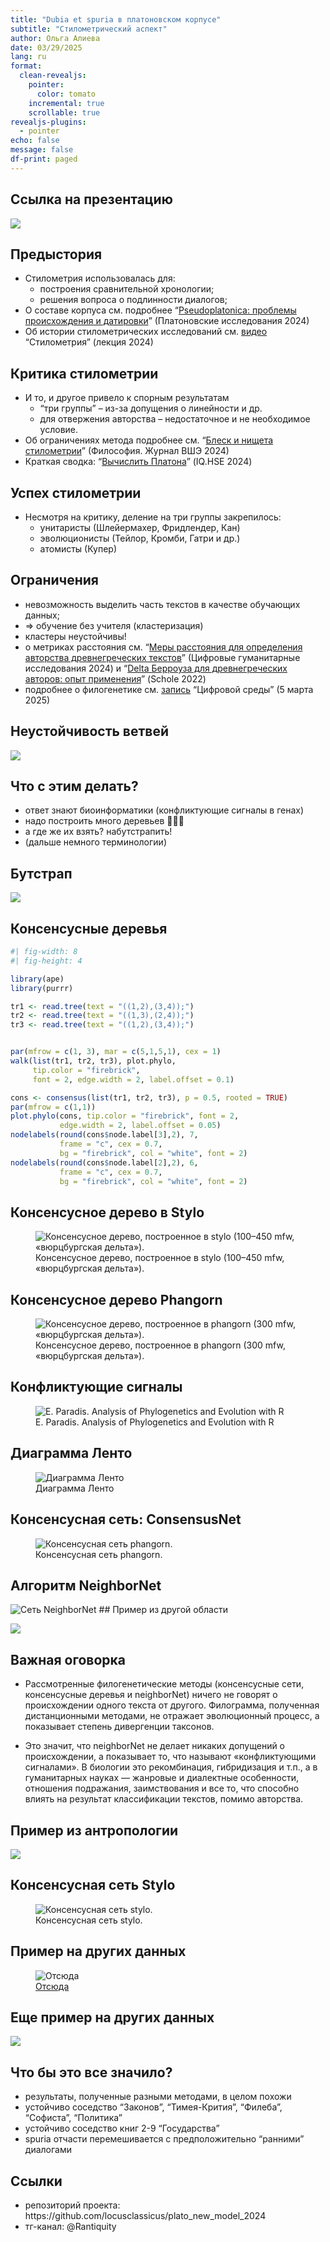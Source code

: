 ```yaml
---
title: "Dubia et spuria в платоновском корпусе"
subtitle: "Стилометрический аспект"
author: Ольга Алиева
date: 03/29/2025
lang: ru
format: 
  clean-revealjs:
    pointer: 
      color: tomato
    incremental: true 
    scrollable: true
revealjs-plugins:
  - pointer
echo: false
message: false
df-print: paged
---
```


## Ссылка на презентацию

![](qr.png)

## Предыстория

-   Стилометрия использовалась для:
    -   построения сравнительной хронологии;
    -   решения вопроса о подлинности диалогов;
-   О составе корпуса см. подробнее "[Pseudoplatonica: проблемы происхождения и датировки](http://www.pinvestigations.ru/stable/46294EF0-5144-4782-A505-F187FE1D5EBF)" (Платоновские исследования 2024)
- Об истории стилометрических исследований см. [видео](https://youtu.be/EoyVIDwjsuE) "Стилометрия" (лекция 2024)

## Критика стилометрии

-   И то, и другое привело к спорным результатам
    -   "три группы" -- из-за допущения о линейности и др.
    -   для отвержения авторства -- недостаточное и не необходимое условие.
- Об ограничениях метода подробнее см. "[Блеск и нищета стилометрии](https://philosophy.hse.ru/article/view/22609)" (Философия. Журнал ВШЭ 2024)
- Краткая сводка: "[Вычислить Платона](https://iq-media.ru/archive/934333352.html)" (IQ.HSE 2024)

## Успех стилометрии

-   Несмотря на критику, деление на три группы закрепилось:
    -   унитаристы (Шлейермахер, Фридлендер, Кан)
    -   эволюционисты (Тейлор, Кромби, Гатри и др.)
    -   атомисты (Купер)

## Ограничения

-   невозможность выделить часть текстов в качестве обучающих данных;
-   =\> обучение без учителя (кластеризация)
-   кластеры неустойчивы!
- о метриках расстояния см. "[Меры расстояния для определения авторства древнегреческих текстов](https://pushkinskijdom.ru/zhurnal-tsifrovye-issledovaniya/tsifrovye-gumanitarnye-issledovaniya-1-2024/)" (Цифровые гуманитарные исследования 2024) и "[Delta Берроуза для древнегреческих авторов: опыт применения](https://classics.nsu.ru/schole/16/16-2-alieva.pdf)" (Schole 2022)
-   подробнее о филогенетике см. [запись](https://vkvideo.ru/video-222835606_456239044) "Цифровой среды" (5 марта 2025)

## Неустойчивость ветвей

![](images_bw/img2.png)

## Что с этим делать?

- ответ знают биоинформатики (конфликтующие сигналы в генах)
- надо построить много деревьев 🌲🌳🌴
- а где же их взять? набутстрапить!
- (дальше немного терминологии)

## Бутстрап 

![](https://datasciencedojo.com/wp-content/uploads/bootstrap-scheme.png)

## Консенсусные деревья

```r
#| fig-width: 8
#| fig-height: 4

library(ape)
library(purrr)

tr1 <- read.tree(text = "((1,2),(3,4));")
tr2 <- read.tree(text = "((1,3),(2,4));")
tr3 <- read.tree(text = "((1,2),(3,4));")


par(mfrow = c(1, 3), mar = c(5,1,5,1), cex = 1)
walk(list(tr1, tr2, tr3), plot.phylo, 
     tip.color = "firebrick", 
     font = 2, edge.width = 2, label.offset = 0.1)

cons <- consensus(list(tr1, tr2, tr3), p = 0.5, rooted = TRUE)
par(mfrow = c(1,1))
plot.phylo(cons, tip.color = "firebrick", font = 2, 
           edge.width = 2, label.offset = 0.05)
nodelabels(round(cons$node.label[3],2), 7, 
           frame = "c", cex = 0.7, 
           bg = "firebrick", col = "white", font = 2)
nodelabels(round(cons$node.label[2],2), 6, 
           frame = "c", cex = 0.7,
           bg = "firebrick", col = "white", font = 2)
```

## Консенсусное дерево в Stylo

![Консенсусное дерево, построенное в stylo (100–450 mfw, «вюрцбургская дельта»).](images_bw/img4.png)

## Консенсусное дерево Phangorn

![Консенсусное дерево, построенное в phangorn (300 mfw, «вюрцбургская дельта»). ](images_bw/img5.png)

## Конфликтующие сигналы

![E. Paradis. Analysis of Phylogenetics and Evolution with R](./images_after_review/cons2.png)

## Диаграмма Ленто

![Диаграмма Ленто](images_bw/img3.png)

## Консенсусная сеть: ConsensusNet

![Консенсусная сеть phangorn.](images_bw/img7.png)

## Алгоритм NeighborNet

![Сеть NeighborNet](images_bw/img8.png)
## Пример из другой области

![](https://locusclassicus.github.io/text_analysis_2024/images/cons3.jpg)

## Важная оговорка 

- Рассмотренные филогенетические методы (консенсусные сети, консенсусные деревья и neighborNet) ничего не говорят о происхождении одного текста от другого. Филограмма, полученная дистанционными методами, не отражает эволюционный процесс, а показывает степень дивергенции таксонов.

- Это значит, что neighborNet не делает никаких допущений о происхождении, а показывает то, что называют «конфликтующими сигналами». В биологии это рекомбинация, гибридизация и т.п., а в гуманитарных науках — жанровые и диалектные особенности, отношения подражания, заимствования и все то, что способно влиять на результат классификации текстов, помимо авторства.

## Пример из антропологии

![](riding.png)

## Консенсусная сеть Stylo

![ Консенсусная сеть stylo.](images_bw/img6.png)

## Пример на других данных

![[Отсюда](https://computationalstylistics.github.io/projects/bootstrap-networks/)](https://computationalstylistics.github.io/assets/img/66_English_novels_network.png)

## Еще пример на других данных

![](https://computationalstylistics.github.io/assets/img/124_Greek_texts.png)

## Что бы это все значило?

-   результаты, полученные разными методами, в целом похожи
-   устойчиво соседство "Законов", "Тимея-Крития", "Филеба", "Софиста", "Политика"
-   устойчиво соседство книг 2-9 "Государства"
-   spuria отчасти перемешивается с предположительно "ранними" диалогами

## Ссылки

-   репозиторий проекта: https://github.com/locusclassicus/plato_new_model_2024
-   тг-канал: @Rantiquity
